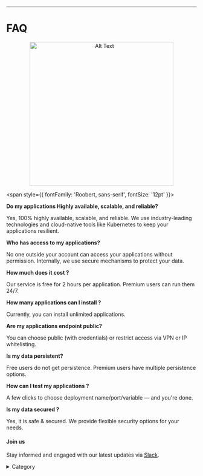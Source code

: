 

<Head>
  <script type="application/ld+json">
    {JSON.stringify({
      "@context": "https://schema.org",
      "@type": "FAQPage",
      "mainEntity": [
        {
          "@type": "Question",
          "name": "Do my applications highly available, scalable, and reliable?",
          "acceptedAnswer": {
            "@type": "Answer",
            "text": "Yes, 100%. We use cloud-native tools like Kubernetes to ensure availability, scalability, and reliability."
          }
        },
        {
          "@type": "Question",
          "name": "Who has access to my applications?",
          "acceptedAnswer": {
            "@type": "Answer",
            "text": "No one outside your account can access your applications. We use secure mechanisms to protect your data."
          }
        },
        {
          "@type": "Question",
          "name": "How much does it cost?",
          "acceptedAnswer": {
            "@type": "Answer",
            "text": "The service is free with a 2-hour runtime limit. Premium users can run applications 24/7."
          }
        },
        {
          "@type": "Question",
          "name": "How many applications can I install?",
          "acceptedAnswer": {
            "@type": "Answer",
            "text": "You can install unlimited applications with our service."
          }
        },
        {
          "@type": "Question",
          "name": "Are my application endpoints public?",
          "acceptedAnswer": {
            "@type": "Answer",
            "text": "You can choose public access with credentials or restrict access via VPN or IP whitelisting."
          }
        },
        {
          "@type": "Question",
          "name": "Are my data persistent?",
          "acceptedAnswer": {
            "@type": "Answer",
            "text": "Free users do not have data persistence. Premium users have multiple persistence options."
          }
        },
        {
          "@type": "Question",
          "name": "How can I test my applications?",
          "acceptedAnswer": {
            "@type": "Answer",
            "text": "Testing takes just a few clicks to set up deployment, ports, and variables."
          }
        },
        {
          "@type": "Question",
          "name": "Are my data secured?",
          "acceptedAnswer": {
            "@type": "Answer",
            "text": "Yes. We provide multiple security options to suit your needs."
          }
        }
      ]
    })}
  </script>
</Head>

---

# FAQ

<p align="center">
  <img src="/img/scvs.jpg" alt="Alt Text" width="380" />
</p>

<span style={{ fontFamily: 'Roobert, sans-serif', fontSize: '12pt' }}>

**Do my applications Highly available, scalable, and reliable?**

Yes, 100% highly available, scalable, and reliable. We use industry-leading technologies and cloud-native tools like Kubernetes to keep your applications resilient.

**Who has access to my applications?**

No one outside your account can access your applications without permission. Internally, we use secure mechanisms to protect your data.

**How much does it cost ?**

Our service is free for 2 hours per application. Premium users can run them 24/7.

**How many applications can I install ?**

Currently, you can install unlimited applications.

**Are my applications endpoint public?**

You can choose public (with credentials) or restrict access via VPN or IP whitelisting.

**Is my data persistent?**

Free users do not get persistence. Premium users have multiple persistence options.

**How can I test my applications ?**

A few clicks to choose deployment name/port/variable — and you're done.

**Is my data secured ?**

Yes, it is safe & secured. We provide flexible security options for your needs.

#### Join us

Stay informed and engaged with our latest updates via [Slack](https://app.slack.com/client/T04QS32JX6E/C04QKEWE146).

<details>
<summary>Category</summary>
Kubernetes, cloud computing, DevOps, cloud services, hosting platform, container orchestration, cloud infrastructure, cloud deployment, cloud management, cloud technology, cloud solutions
</details>

</span>
